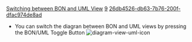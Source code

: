 [[Property:title|Switching between BON and UML View]]
[[Property:weight|9]]
[[Property:uuid|26db4526-db63-7b76-200f-dfac974de8ad]]
* You can switch the diagran between BON and UML views by pressing the BON/UML Toggle Button  [[Image:diagram-view-uml-icon]]  




